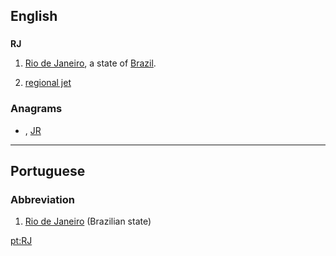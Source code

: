==English==

==={{abbreviation}}===
'''RJ'''

# [[Rio de Janeiro]], a state of [[Brazil]].
# {{aviation}} [[regional jet]]

===Anagrams===
* {{alphagram|[[Jr#English|Jr]]}} , [[JR#English|JR]]


----

==Portuguese==

===Abbreviation===
{{infl|pt|abbreviation}}

# [[Rio de Janeiro]] (Brazilian state)

[[pt:RJ]]